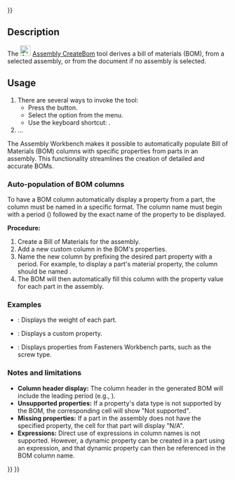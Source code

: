 <languages/>
{{UnfinishedDocu{{#translation:}}}}
<translate>

<!--T:1-->
{{Docnav
|[[Assembly_CreateSimulation|CreateSimulation]]
|[[Assembly_ToggleGrounded|ToggleGrounded]]
|[[Assembly_Workbench|Assembly]]
|IconL=Assembly_CreateSimulation.svg
|IconR=Assembly_ToggleGrounded.svg
|IconC=Workbench_Assembly.svg
}}

<!--T:2-->
{{GuiCommand
|Name=Assembly CreateBom
|MenuLocation=Assembly → Bill of Materials
|Workbenches=[[Assembly_Workbench|Assembly]]
|Shortcut={{KEY|O}}
|Version=1.0
|SeeAlso=
}}

==Description== <!--T:3-->

<!--T:4-->
The [[Image:Assembly_CreateBom.svg|24px]] [[Assembly_CreateBom|Assembly CreateBom]] tool derives a bill of materials (BOM), from a selected assembly, or from the document if no assembly is selected.

==Usage== <!--T:5-->

<!--T:6-->
# There are several ways to invoke the tool:
#* Press the {{Button|[[Image:Assembly_CreateBom.svg|16px]] [[Assembly_CreateBom|Bill of Materials]]}} button.
#* Select the {{MenuCommand|Assembly → [[Image:Assembly_CreateBom.svg|16px]] Bill of Materials}} option from the menu.
#* Use the keyboard shortcut: {{KEY|O}}.
# …

<!--T:8-->
The Assembly Workbench makes it possible to automatically populate Bill of Materials (BOM) columns with specific properties from parts in an assembly. This functionality streamlines the creation of detailed and accurate BOMs.

===Auto-population of BOM columns=== <!--T:9-->

<!--T:10-->
To have a BOM column automatically display a property from a part, the column must be named in a specific format. The column name must begin with a period ({{Incode|.}}) followed by the exact name of the property to be displayed.

<!--T:11-->
'''Procedure:'''
# Create a Bill of Materials for the assembly.
# Add a new custom column in the BOM's properties.
# Name the new column by prefixing the desired part property with a period. For example, to display a part's material property, the column should be named {{Incode|.Material}}.
# The BOM will then automatically fill this column with the {{PropertyData|Material}} property value for each part in the assembly.

===Examples=== <!--T:12-->

<!--T:13-->
* {{Incode|.Weight}}: Displays the weight of each part.
* {{Incode|.PartNumber}}: Displays a custom {{PropertyData|Part Number}} property.
* {{Incode|.type}}: Displays properties from Fasteners Workbench parts, such as the screw type.

===Notes and limitations=== <!--T:14-->

<!--T:15-->
* '''Column header display:''' The column header in the generated BOM will include the leading period (e.g., {{Incode|.Material}}).
* '''Unsupported properties:''' If a property's data type is not supported by the BOM, the corresponding cell will show "Not supported".
* '''Missing properties:''' If a part in the assembly does not have the specified property, the cell for that part will display "N/A".
* '''Expressions:''' Direct use of expressions in column names is not supported. However, a dynamic property can be created in a part using an expression, and that dynamic property can then be referenced in the BOM column name.


<!--T:7-->
{{Docnav
|[[Assembly_CreateSimulation|CreateSimulation]]
|[[Assembly_ToggleGrounded|ToggleGrounded]]
|[[Assembly_Workbench|Assembly]]
|IconL=Assembly_CreateSimulation.svg
|IconR=Assembly_ToggleGrounded.svg
|IconC=Workbench_Assembly.svg
}}

</translate>
{{Assembly_Tools_navi{{#translation:}}}}
{{Userdocnavi{{#translation:}}}}